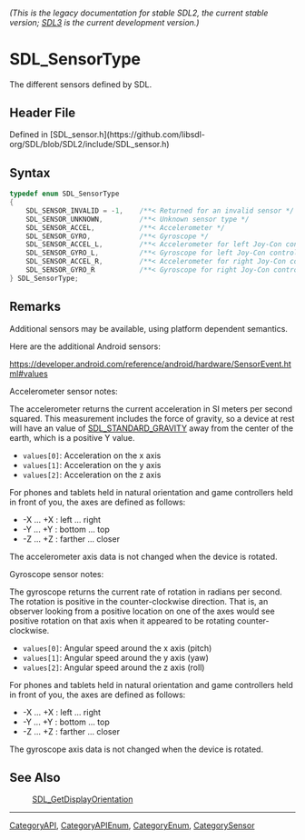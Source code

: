 ====== (This is the legacy documentation for stable SDL2, the current stable version; [https://wiki.libsdl.org/SDL3/ SDL3] is the current development version.) ======
= SDL_SensorType =

The different sensors defined by SDL.

== Header File ==

Defined in [SDL_sensor.h](https://github.com/libsdl-org/SDL/blob/SDL2/include/SDL_sensor.h)

== Syntax ==

<syntaxhighlight lang='c'>
typedef enum SDL_SensorType
{
    SDL_SENSOR_INVALID = -1,    /**< Returned for an invalid sensor */
    SDL_SENSOR_UNKNOWN,         /**< Unknown sensor type */
    SDL_SENSOR_ACCEL,           /**< Accelerometer */
    SDL_SENSOR_GYRO,            /**< Gyroscope */
    SDL_SENSOR_ACCEL_L,         /**< Accelerometer for left Joy-Con controller and Wii nunchuk */
    SDL_SENSOR_GYRO_L,          /**< Gyroscope for left Joy-Con controller */
    SDL_SENSOR_ACCEL_R,         /**< Accelerometer for right Joy-Con controller */
    SDL_SENSOR_GYRO_R           /**< Gyroscope for right Joy-Con controller */
} SDL_SensorType;</syntaxhighlight>

== Remarks ==

Additional sensors may be available, using platform dependent semantics.

Here are the additional Android sensors:

https://developer.android.com/reference/android/hardware/SensorEvent.html#values

Accelerometer sensor notes:

The accelerometer returns the current acceleration in SI meters per second
squared. This measurement includes the force of gravity, so a device at
rest will have an value of [[SDL_STANDARD_GRAVITY]] away from the center of
the earth, which is a positive Y value.

* <code>values[0]</code>: Acceleration on the x axis
* <code>values[1]</code>: Acceleration on the y axis
* <code>values[2]</code>: Acceleration on the z axis

For phones and tablets held in natural orientation and game controllers
held in front of you, the axes are defined as follows:

* -X ... +X : left ... right
* -Y ... +Y : bottom ... top
* -Z ... +Z : farther ... closer

The accelerometer axis data is not changed when the device is rotated.

Gyroscope sensor notes:

The gyroscope returns the current rate of rotation in radians per second.
The rotation is positive in the counter-clockwise direction. That is, an
observer looking from a positive location on one of the axes would see
positive rotation on that axis when it appeared to be rotating
counter-clockwise.

* <code>values[0]</code>: Angular speed around the x axis (pitch)
* <code>values[1]</code>: Angular speed around the y axis (yaw)
* <code>values[2]</code>: Angular speed around the z axis (roll)

For phones and tablets held in natural orientation and game controllers
held in front of you, the axes are defined as follows:

* -X ... +X : left ... right
* -Y ... +Y : bottom ... top
* -Z ... +Z : farther ... closer

The gyroscope axis data is not changed when the device is rotated.

== See Also ==

:[[SDL_GetDisplayOrientation]]

----
[[CategoryAPI]], [[CategoryAPIEnum]], [[CategoryEnum]], [[CategorySensor]]



